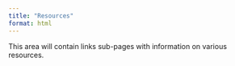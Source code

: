 ```yaml
---
title: "Resources"
format: html
---
```


This area will contain links sub-pages with information on various resources. 
